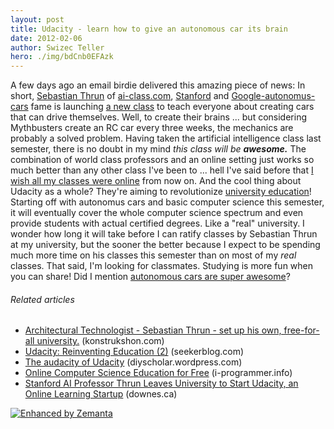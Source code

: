 ```yaml
---
layout: post
title: Udacity - learn how to give an autonomous car its brain
date: 2012-02-06
author: Swizec Teller
hero: ./img/bdCnb0EFAzk
---
```


A few days ago an email birdie delivered this amazing piece of news:  In short, [Sebastian Thrun](http://en.wikipedia.org/wiki/Sebastian_Thrun "Sebastian Thrun") of [ai-class.com](http://ai-class.com), [Stanford](<http://maps.google.com/maps?ll=37.43,-122.17&spn=0.01,0.01&q=37.43,-122.17 (Stanford%20University)&t=h> "Stanford University") and [Google-autonomus-cars](http://en.wikipedia.org/wiki/Google_driverless_car) fame is launching [a new class](http://www.udacity.com/) to teach everyone about creating cars that can drive themselves. Well, to create their brains ... but considering Mythbusters create an RC car every three weeks, the mechanics are probably a solved problem. Having taken the artificial intelligence class last semester, there is no doubt in my mind _this class will be **awesome.**_ The combination of world class professors and an online setting just works so much better than any other class I've been to ... hell I've said before that [I wish all my classes were online](http://swizec.com/blog/can-i-please-take-all-my-classes-online/swizec/3147 "Can I please take all my classes online?") from now on. And the cool thing about Udacity as a whole? They're aiming to revolutionize [university education](http://en.wikipedia.org/wiki/Higher_education "Higher education")! Starting off with autonomus cars and basic computer science this semester, it will eventually cover the whole computer science spectrum and even provide students with actual certified degrees. Like a "real" university. I wonder how long it will take before I can ratify classes by Sebastian Thrun at my university, but the sooner the better because I expect to be spending much more time on his classes this semester than on most of my _real_ classes. That said, I'm looking for classmates. Studying is more fun when you can share! Did I mention [autonomous cars are super awesome](http://swizec.com/blog/science-wednesday-self-driving-cars/swizec/3178 "Science Wednesday: Self-driving cars")?

###### Related articles

-   [Architectural Technologist - Sebastian Thrun - set up his own, free-for-all university.](http://blog.konstrukshon.com/architectural-technologist-sebastian-thrun-set-up-his-own-free-for-all-university/) (konstrukshon.com)
-   [Udacity: Reinventing Education (2)](http://seekerblog.com/2012/02/06/udacity-reinventing-education-2/) (seekerblog.com)
-   [The audacity of Udacity](http://diyscholar.wordpress.com/2012/01/24/the-audacity-of-udacity/) (diyscholar.wordpress.com)
-   [Online Computer Science Education for Free](http://www.i-programmer.info/news/150-training-a-education/3729-online-computer-science-education-for-free.html) (i-programmer.info)
-   [Stanford AI Professor Thrun Leaves University to Start Udacity, an Online Learning Startup](http://www.downes.ca/post/57085/rd) (downes.ca)

[![Enhanced by Zemanta](http://img.zemanta.com/zemified_e.png?x-id=1f642bbd-5b27-4284-a1a4-4ce27c3d2507)](http://www.zemanta.com/ "Enhanced by Zemanta")
